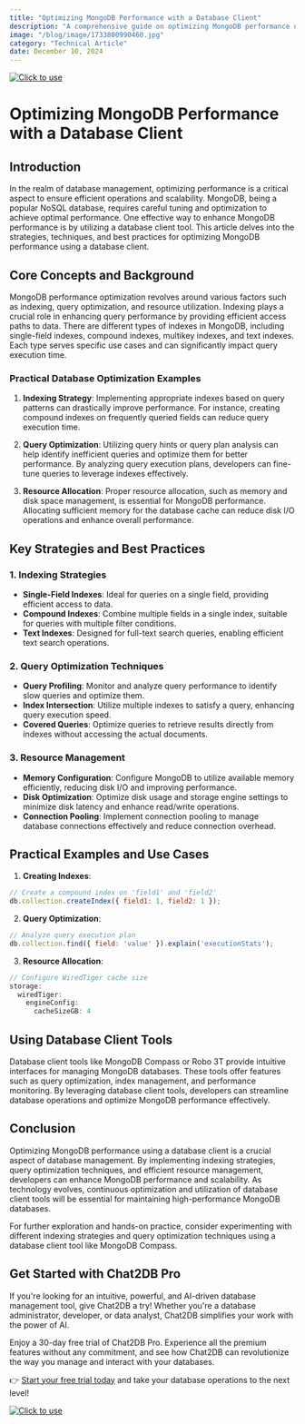 ```yaml
---
title: "Optimizing MongoDB Performance with a Database Client"
description: "A comprehensive guide on optimizing MongoDB performance using a database client tool."
image: "/blog/image/1733800990460.jpg"
category: "Technical Article"
date: December 10, 2024
---
```

[![Click to use](/image/blog/bg/chat2db1.png)](https://app.chat2db.ai/)
# Optimizing MongoDB Performance with a Database Client


<Authors date="December 10, 2024">
  <Author name="Ethan Clarke" link="https://chat2db.ai" />
</Authors>

## Introduction

In the realm of database management, optimizing performance is a critical aspect to ensure efficient operations and scalability. MongoDB, being a popular NoSQL database, requires careful tuning and optimization to achieve optimal performance. One effective way to enhance MongoDB performance is by utilizing a database client tool. This article delves into the strategies, techniques, and best practices for optimizing MongoDB performance using a database client.

## Core Concepts and Background

MongoDB performance optimization revolves around various factors such as indexing, query optimization, and resource utilization. Indexing plays a crucial role in enhancing query performance by providing efficient access paths to data. There are different types of indexes in MongoDB, including single-field indexes, compound indexes, multikey indexes, and text indexes. Each type serves specific use cases and can significantly impact query execution time.

### Practical Database Optimization Examples

1. **Indexing Strategy**: Implementing appropriate indexes based on query patterns can drastically improve performance. For instance, creating compound indexes on frequently queried fields can reduce query execution time.

2. **Query Optimization**: Utilizing query hints or query plan analysis can help identify inefficient queries and optimize them for better performance. By analyzing query execution plans, developers can fine-tune queries to leverage indexes effectively.

3. **Resource Allocation**: Proper resource allocation, such as memory and disk space management, is essential for MongoDB performance. Allocating sufficient memory for the database cache can reduce disk I/O operations and enhance overall performance.

## Key Strategies and Best Practices

### 1. Indexing Strategies

- **Single-Field Indexes**: Ideal for queries on a single field, providing efficient access to data.
- **Compound Indexes**: Combine multiple fields in a single index, suitable for queries with multiple filter conditions.
- **Text Indexes**: Designed for full-text search queries, enabling efficient text search operations.

### 2. Query Optimization Techniques

- **Query Profiling**: Monitor and analyze query performance to identify slow queries and optimize them.
- **Index Intersection**: Utilize multiple indexes to satisfy a query, enhancing query execution speed.
- **Covered Queries**: Optimize queries to retrieve results directly from indexes without accessing the actual documents.

### 3. Resource Management

- **Memory Configuration**: Configure MongoDB to utilize available memory efficiently, reducing disk I/O and improving performance.
- **Disk Optimization**: Optimize disk usage and storage engine settings to minimize disk latency and enhance read/write operations.
- **Connection Pooling**: Implement connection pooling to manage database connections effectively and reduce connection overhead.

## Practical Examples and Use Cases

1. **Creating Indexes**:

```javascript
// Create a compound index on 'field1' and 'field2'
db.collection.createIndex({ field1: 1, field2: 1 });
```

2. **Query Optimization**:

```javascript
// Analyze query execution plan
db.collection.find({ field: 'value' }).explain('executionStats');
```

3. **Resource Allocation**:

```javascript
// Configure WiredTiger cache size
storage:
  wiredTiger:
    engineConfig:
      cacheSizeGB: 4
```

## Using Database Client Tools

Database client tools like MongoDB Compass or Robo 3T provide intuitive interfaces for managing MongoDB databases. These tools offer features such as query optimization, index management, and performance monitoring. By leveraging database client tools, developers can streamline database operations and optimize MongoDB performance effectively.

## Conclusion

Optimizing MongoDB performance using a database client is a crucial aspect of database management. By implementing indexing strategies, query optimization techniques, and efficient resource management, developers can enhance MongoDB performance and scalability. As technology evolves, continuous optimization and utilization of database client tools will be essential for maintaining high-performance MongoDB databases.

For further exploration and hands-on practice, consider experimenting with different indexing strategies and query optimization techniques using a database client tool like MongoDB Compass.


## Get Started with Chat2DB Pro

If you're looking for an intuitive, powerful, and AI-driven database management tool, give Chat2DB a try! Whether you're a database administrator, developer, or data analyst, Chat2DB simplifies your work with the power of AI.

Enjoy a 30-day free trial of Chat2DB Pro. Experience all the premium features without any commitment, and see how Chat2DB can revolutionize the way you manage and interact with your databases.

👉 [Start your free trial today](https://app.chat2db.ai/) and take your database operations to the next level!

[![Click to use](/image/blog/bg/chat2db.jpg)](https://app.chat2db.ai/)